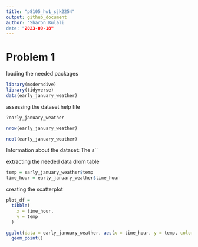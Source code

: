 ```yaml
---
title: "p8105_hw1_sjk2254"
output: github_document
author: "Sharon Kulali
date: "2023-09-18"
---
```


# Problem 1

loading the needed packages

```r
library(moderndive)
library(tidyverse)
data(early_january_weather)
```

assessing the dataset help file

```r
?early_january_weather
```

```r
nrow(early_january_weather)
```

```r
ncol(early_january_weather)
```

Information about the dataset: The s``

extracting the needed data drom table

```r
temp = early_january_weather$temp
time_hour = early_january_weather$time_hour
```

creating the scatterplot

```r
plot_df =
  tibble(
    x = time_hour,
    y = temp
  )
```

```r
ggplot(data = early_january_weather, aes(x = time_hour, y = temp, color = humid))+
  geom_point()
```

